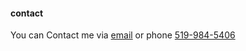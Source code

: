 

#### contact

You can Contact me via <a href = "mailto: hiteshparate77@gmail.com">email</a> or phone <a href="tel:519-984-5496">519-984-5406</a>

<Heading></Heading>